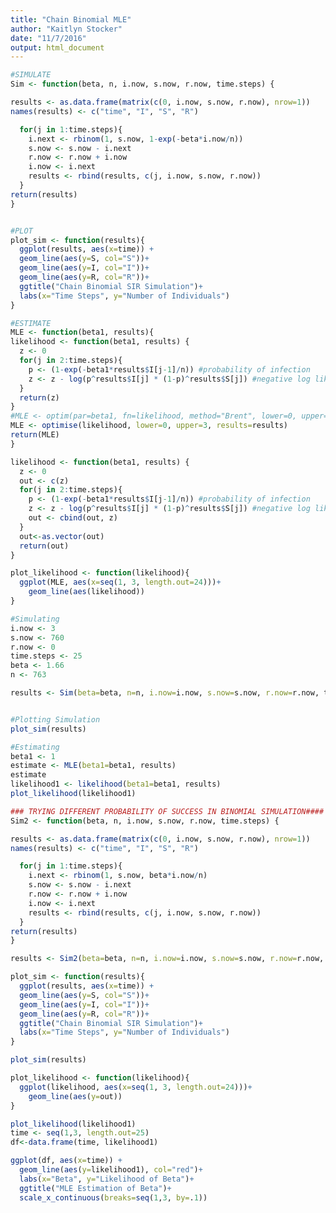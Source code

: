 ```yaml
---
title: "Chain Binomial MLE"
author: "Kaitlyn Stocker"
date: "11/7/2016"
output: html_document
---
```



```r
#SIMULATE
Sim <- function(beta, n, i.now, s.now, r.now, time.steps) {

results <- as.data.frame(matrix(c(0, i.now, s.now, r.now), nrow=1))
names(results) <- c("time", "I", "S", "R")

  for(j in 1:time.steps){
    i.next <- rbinom(1, s.now, 1-exp(-beta*i.now/n))
    s.now <- s.now - i.next
    r.now <- r.now + i.now
    i.now <- i.next
    results <- rbind(results, c(j, i.now, s.now, r.now))
  }
return(results)
}


#PLOT
plot_sim <- function(results){
  ggplot(results, aes(x=time)) +
  geom_line(aes(y=S, col="S"))+
  geom_line(aes(y=I, col="I"))+
  geom_line(aes(y=R, col="R"))+
  ggtitle("Chain Binomial SIR Simulation")+
  labs(x="Time Steps", y="Number of Individuals")
}

#ESTIMATE
MLE <- function(beta1, results){
likelihood <- function(beta1, results) {
  z <- 0
  for(j in 2:time.steps){
    p <- (1-exp(-beta1*results$I[j-1]/n)) #probability of infection 
    z <- z - log(p^results$I[j] * (1-p)^results$S[j]) #negative log likelihood
  }
  return(z)
}
#MLE <- optim(par=beta1, fn=likelihood, method="Brent", lower=0, upper=3, results=results)
MLE <- optimise(likelihood, lower=0, upper=3, results=results)
return(MLE)
}

likelihood <- function(beta1, results) {
  z <- 0
  out <- c(z)
  for(j in 2:time.steps){
    p <- (1-exp(-beta1*results$I[j-1]/n)) #probability of infection 
    z <- z - log(p^results$I[j] * (1-p)^results$S[j]) #negative log likelihood
    out <- cbind(out, z)
  }
  out<-as.vector(out)
  return(out)
}

plot_likelihood <- function(likelihood){
  ggplot(MLE, aes(x=seq(1, 3, length.out=24)))+
    geom_line(aes(likelihood))
}
```

```r
#Simulating
i.now <- 3
s.now <- 760
r.now <- 0
time.steps <- 25
beta <- 1.66
n <- 763

results <- Sim(beta=beta, n=n, i.now=i.now, s.now=s.now, r.now=r.now, time.steps)


#Plotting Simulation
plot_sim(results)

#Estimating
beta1 <- 1
estimate <- MLE(beta1=beta1, results)
estimate
likelihood1 <- likelihood(beta1=beta1, results)
plot_likelihood(likelihood1)
```


```r

### TRYING DIFFERENT PROBABILITY OF SUCCESS IN BINOMIAL SIMULATION#### 
Sim2 <- function(beta, n, i.now, s.now, r.now, time.steps) {

results <- as.data.frame(matrix(c(0, i.now, s.now, r.now), nrow=1))
names(results) <- c("time", "I", "S", "R")

  for(j in 1:time.steps){
    i.next <- rbinom(1, s.now, beta*i.now/n)
    s.now <- s.now - i.next
    r.now <- r.now + i.now
    i.now <- i.next
    results <- rbind(results, c(j, i.now, s.now, r.now))
  }
return(results)
}

results <- Sim2(beta=beta, n=n, i.now=i.now, s.now=s.now, r.now=r.now, time.steps)

plot_sim <- function(results){
  ggplot(results, aes(x=time)) +
  geom_line(aes(y=S, col="S"))+
  geom_line(aes(y=I, col="I"))+
  geom_line(aes(y=R, col="R"))+
  ggtitle("Chain Binomial SIR Simulation")+
  labs(x="Time Steps", y="Number of Individuals")
}

plot_sim(results)

plot_likelihood <- function(likelihood){
  ggplot(likelihood, aes(x=seq(1, 3, length.out=24)))+
    geom_line(aes(y=out))
}

plot_likelihood(likelihood1)
time <- seq(1,3, length.out=25)
df<-data.frame(time, likelihood1)

ggplot(df, aes(x=time)) +
  geom_line(aes(y=likelihood1), col="red")+
  labs(x="Beta", y="Likelihood of Beta")+
  ggtitle("MLE Estimation of Beta")+
  scale_x_continuous(breaks=seq(1,3, by=.1))
 
```


